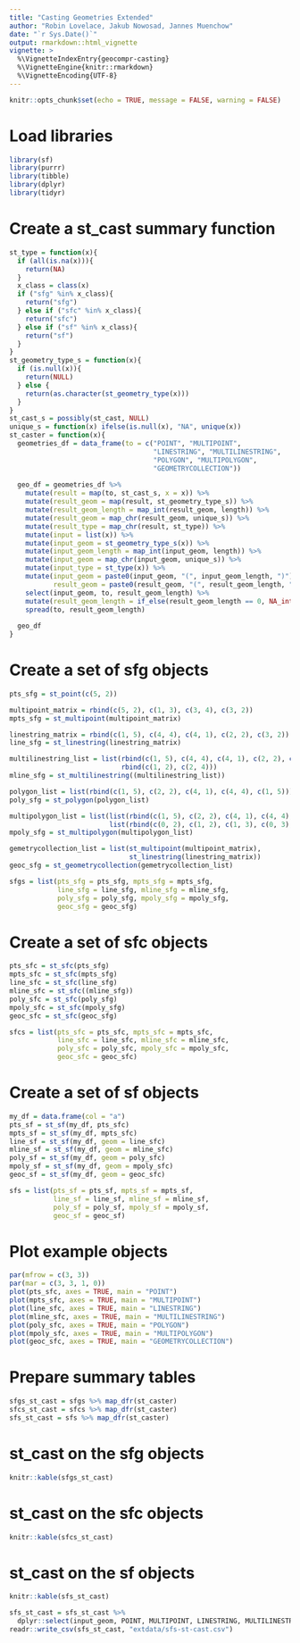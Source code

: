 ```yaml
---
title: "Casting Geometries Extended"
author: "Robin Lovelace, Jakub Nowosad, Jannes Muenchow"
date: "`r Sys.Date()`"
output: rmarkdown::html_vignette
vignette: >
  %\VignetteIndexEntry{geocompr-casting}
  %\VignetteEngine{knitr::rmarkdown}
  %\VignetteEncoding{UTF-8}
---
```


```r
knitr::opts_chunk$set(echo = TRUE, message = FALSE, warning = FALSE)
```

# Load libraries

```r
library(sf)
library(purrr)
library(tibble)
library(dplyr)
library(tidyr)
```

# Create a st_cast summary function

```r
st_type = function(x){
  if (all(is.na(x))){
    return(NA)
  } 
  x_class = class(x)
  if ("sfg" %in% x_class){
    return("sfg")
  } else if ("sfc" %in% x_class){
    return("sfc")
  } else if ("sf" %in% x_class){
    return("sf")
  }
}
st_geometry_type_s = function(x){
  if (is.null(x)){
    return(NULL)
  } else {
    return(as.character(st_geometry_type(x)))
  }
}
st_cast_s = possibly(st_cast, NULL)
unique_s = function(x) ifelse(is.null(x), "NA", unique(x))
st_caster = function(x){
  geometries_df = data_frame(to = c("POINT", "MULTIPOINT", 
                                    "LINESTRING", "MULTILINESTRING",
                                    "POLYGON", "MULTIPOLYGON",
                                    "GEOMETRYCOLLECTION"))
  
  geo_df = geometries_df %>% 
    mutate(result = map(to, st_cast_s, x = x)) %>% 
    mutate(result_geom = map(result, st_geometry_type_s)) %>% 
    mutate(result_geom_length = map_int(result_geom, length)) %>% 
    mutate(result_geom = map_chr(result_geom, unique_s)) %>% 
    mutate(result_type = map_chr(result, st_type)) %>% 
    mutate(input = list(x)) %>% 
    mutate(input_geom = st_geometry_type_s(x)) %>% 
    mutate(input_geom_length = map_int(input_geom, length)) %>% 
    mutate(input_geom = map_chr(input_geom, unique_s)) %>% 
    mutate(input_type = st_type(x)) %>% 
    mutate(input_geom = paste0(input_geom, "(", input_geom_length, ")"),
           result_geom = paste0(result_geom, "(", result_geom_length, ")")) %>% 
    select(input_geom, to, result_geom_length) %>% 
    mutate(result_geom_length = if_else(result_geom_length == 0, NA_integer_, result_geom_length)) %>% 
    spread(to, result_geom_length)
  
  geo_df
}
```

# Create a set of sfg objects

```r
pts_sfg = st_point(c(5, 2))

multipoint_matrix = rbind(c(5, 2), c(1, 3), c(3, 4), c(3, 2))
mpts_sfg = st_multipoint(multipoint_matrix)

linestring_matrix = rbind(c(1, 5), c(4, 4), c(4, 1), c(2, 2), c(3, 2))
line_sfg = st_linestring(linestring_matrix)

multilinestring_list = list(rbind(c(1, 5), c(4, 4), c(4, 1), c(2, 2), c(3, 2)), 
                            rbind(c(1, 2), c(2, 4)))
mline_sfg = st_multilinestring((multilinestring_list))

polygon_list = list(rbind(c(1, 5), c(2, 2), c(4, 1), c(4, 4), c(1, 5)))
poly_sfg = st_polygon(polygon_list)

multipolygon_list = list(list(rbind(c(1, 5), c(2, 2), c(4, 1), c(4, 4), c(1, 5))),
                         list(rbind(c(0, 2), c(1, 2), c(1, 3), c(0, 3), c(0, 2))))
mpoly_sfg = st_multipolygon(multipolygon_list)

gemetrycollection_list = list(st_multipoint(multipoint_matrix),
                              st_linestring(linestring_matrix))
geoc_sfg = st_geometrycollection(gemetrycollection_list)

sfgs = list(pts_sfg = pts_sfg, mpts_sfg = mpts_sfg,
            line_sfg = line_sfg, mline_sfg = mline_sfg, 
            poly_sfg = poly_sfg, mpoly_sfg = mpoly_sfg,
            geoc_sfg = geoc_sfg)
```

# Create a set of sfc objects

```r
pts_sfc = st_sfc(pts_sfg)
mpts_sfc = st_sfc(mpts_sfg)
line_sfc = st_sfc(line_sfg)
mline_sfc = st_sfc((mline_sfg))
poly_sfc = st_sfc(poly_sfg)
mpoly_sfc = st_sfc(mpoly_sfg)
geoc_sfc = st_sfc(geoc_sfg)

sfcs = list(pts_sfc = pts_sfc, mpts_sfc = mpts_sfc,
            line_sfc = line_sfc, mline_sfc = mline_sfc, 
            poly_sfc = poly_sfc, mpoly_sfc = mpoly_sfc,
            geoc_sfc = geoc_sfc)
```

# Create a set of sf objects

```r
my_df = data.frame(col = "a")
pts_sf = st_sf(my_df, pts_sfc)
mpts_sf = st_sf(my_df, mpts_sfc)
line_sf = st_sf(my_df, geom = line_sfc)
mline_sf = st_sf(my_df, geom = mline_sfc)
poly_sf = st_sf(my_df, geom = poly_sfc)
mpoly_sf = st_sf(my_df, geom = mpoly_sfc)
geoc_sf = st_sf(my_df, geom = geoc_sfc)

sfs = list(pts_sf = pts_sf, mpts_sf = mpts_sf,
           line_sf = line_sf, mline_sf = mline_sf, 
           poly_sf = poly_sf, mpoly_sf = mpoly_sf,
           geoc_sf = geoc_sf)
```

# Plot example objects

```r
par(mfrow = c(3, 3))
par(mar = c(3, 3, 1, 0))
plot(pts_sfc, axes = TRUE, main = "POINT")
plot(mpts_sfc, axes = TRUE, main = "MULTIPOINT")
plot(line_sfc, axes = TRUE, main = "LINESTRING")
plot(mline_sfc, axes = TRUE, main = "MULTILINESTRING")
plot(poly_sfc, axes = TRUE, main = "POLYGON")
plot(mpoly_sfc, axes = TRUE, main = "MULTIPOLYGON")
plot(geoc_sfc, axes = TRUE, main = "GEOMETRYCOLLECTION")
```

# Prepare summary tables

```r
sfgs_st_cast = sfgs %>% map_dfr(st_caster)
sfcs_st_cast = sfcs %>% map_dfr(st_caster)
sfs_st_cast = sfs %>% map_dfr(st_caster)
```

# st_cast on the sfg objects

```r
knitr::kable(sfgs_st_cast)
```

# st_cast on the sfc objects

```r
knitr::kable(sfcs_st_cast)
```

# st_cast on the sf objects

```r
knitr::kable(sfs_st_cast)
```

```r
sfs_st_cast = sfs_st_cast %>% 
  dplyr::select(input_geom, POINT, MULTIPOINT, LINESTRING, MULTILINESTRING, POLYGON, MULTIPOLYGON, GEOMETRYCOLLECTION)
readr::write_csv(sfs_st_cast, "extdata/sfs-st-cast.csv")
```
